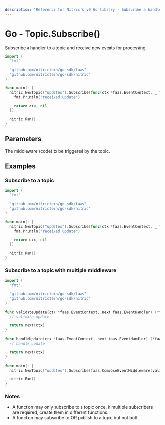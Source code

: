 ```yaml
---
description: "Reference for Nitric's v0 Go library - Subscribe a handler to a topic and receive new events for processing."
---
```


# Go - Topic.Subscribe()

Subscribe a handler to a topic and receive new events for processing.

```go
import (
  "fmt"

  "github.com/nitrictech/go-sdk/faas"
  "github.com/nitrictech/go-sdk/nitric"
)

func main() {
  nitric.NewTopic("updates").Subscribe(func(ctx *faas.EventContext, _ faas.EventHandler) (*faas.EventContext, error) {
    fmt.Println("received update")

    return ctx, nil
  })

  nitric.Run()
}
```

## Parameters

<Properties>
  <Property name="middleware" required type="EventMiddleware">
    The middleware (code) to be triggered by the topic.
  </Property>
</Properties>

## Examples

### Subscribe to a topic

```go
import (
  "fmt"

  "github.com/nitrictech/go-sdk/faas"
  "github.com/nitrictech/go-sdk/nitric"
)

func main() {
  nitric.NewTopic("updates").Subscribe(func(ctx *faas.EventContext, _ faas.EventHandler) (*faas.EventContext, error) {
    fmt.Println("received update")

    return ctx, nil
  })

  nitric.Run()
}
```

### Subscribe to a topic with multiple middleware

```go
import (
  "fmt"

  "github.com/nitrictech/go-sdk/faas"
  "github.com/nitrictech/go-sdk/nitric"
)

func validateUpdate(ctx *faas.EventContext, next faas.EventHandler) (*faas.EventContext, error) {
  // validate update

  return next(ctx)
}

func handleUpdate(ctx *faas.EventContext, next faas.EventHandler) (*faas.EventContext, error) {
  // handle update

  return next(ctx)
}

func main() {
  nitric.NewTopic("updates").Subscribe(faas.ComposeEventMiddleware(validateUpdate, handleUpdate))

  nitric.Run()
}
```

### Notes

- A function may only subscribe to a topic once, if multiple subscribers are required, create them in different functions.
- A function may subscribe to OR publish to a topic but not both
